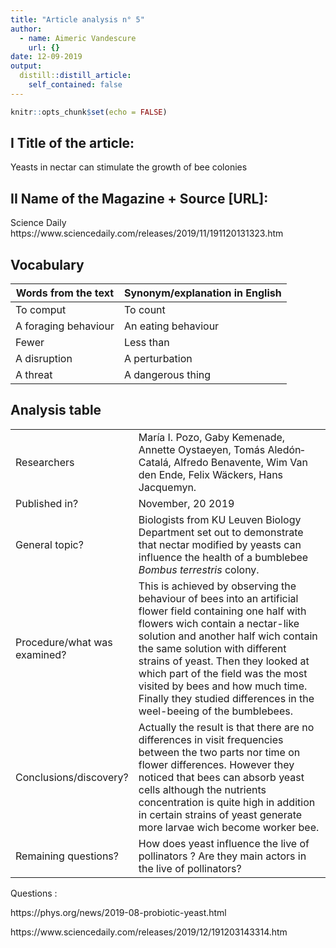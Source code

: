 ```yaml
---
title: "Article analysis n° 5"
author:
  - name: Aimeric Vandescure
    url: {}
date: 12-09-2019
output:
  distill::distill_article:
    self_contained: false
---
```


```r
knitr::opts_chunk$set(echo = FALSE)
```

## I Title of the article: 

Yeasts in nectar can stimulate the growth of bee colonies


## II Name of the Magazine + Source [URL]:

Science Daily  https://www.sciencedaily.com/releases/2019/11/191120131323.htm

## Vocabulary 

| Words from the text | Synonym/explanation in English |
| ------------------- | ------------------------------ |
| To comput   | To count                  |
|  A foraging behaviour    | An eating behaviour         |
|    Fewer   |  Less than   |
|A disruption    | A perturbation  |
| A threat     | A dangerous thing    |

## Analysis table 

|                              |                                                                     |
| ---------------------------- | ------------------------------------------------------------------- |
| Researchers                  | María I. Pozo, Gaby Kemenade, Annette Oystaeyen, Tomás Aledón‐Catalá, Alfredo Benavente, Wim Van den Ende, Felix Wäckers, Hans Jacquemyn.                        |
| Published in?                | November, 20 2019                                                       |
| General topic?               |  Biologists from KU Leuven Biology Department set out to demonstrate that nectar modified by yeasts can influence the health of a bumblebee *Bombus terrestris* colony.                       |
| Procedure/what was examined? | This is achieved by observing the behaviour of bees into an artificial flower field containing one half with flowers wich contain a nectar-like solution and another half wich contain the same solution with different strains of yeast. Then they looked at which part of the field was the most visited by bees and how much time. Finally they studied differences in the weel-beeing of the bumblebees.|
| Conclusions/discovery?       |Actually the result is that there are no differences in visit frequencies between the two parts nor time on flower differences. However they noticed that bees can absorb yeast cells although the nutrients concentration is quite high in addition in certain strains of yeast generate more larvae wich become worker bee.|
| Remaining questions?         | How does yeast influence the live of pollinators ? Are they main actors in the live of pollinators?|

Questions :

https://phys.org/news/2019-08-probiotic-yeast.html

https://www.sciencedaily.com/releases/2019/12/191203143314.htm 


